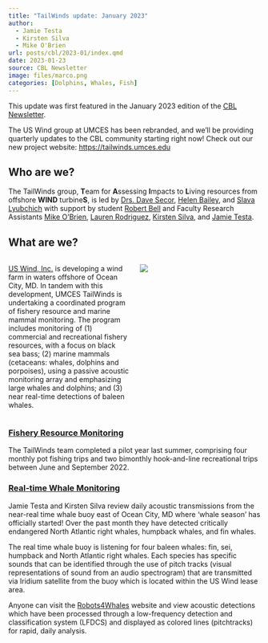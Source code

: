 ```yaml
---
title: "TailWinds update: January 2023"
author:
  - Jamie Testa
  - Kirsten Silva
  - Mike O'Brien
url: posts/cbl/2023-01/index.qmd
date: 2023-01-23
source: CBL Newsletter
image: files/marco.png
categories: [Dolphins, Whales, Fish]
---
```

::: {.callout-note}
This update was first featured in the January 2023 edition of the [CBL Newsletter](https://simplebooklet.com/january20235#page=3).
:::

The US Wind group at UMCES has been rebranded, and we’ll be providing quarterly updates to the CBL community starting right now! Check out our new project website: [https://tailwinds.umces.edu](https://tailwinds.umces.edu)

## Who are we?
The TailWinds group, **T**eam for **A**ssessing **I**mpacts to **L**iving resources from offshore **WIND** turbine**S**, is led by [Drs. Dave Secor](http://tailwinds.umces.edu/team/#dr.-david-secor), [Helen Bailey](https://tailwinds.umces.edu/team/#dr.-helen-bailey), and [Slava Lyubchich](https://tailwinds.umces.edu/team/#dr.-vyacheslav-lyubchich) with support by student [Robert Bell](https://tailwinds.umces.edu/team/#robert-bell) and Faculty Research Assistants [Mike O’Brien](https://tailwinds.umces.edu/team/#mike-obrien), [Lauren Rodriguez](https://tailwinds.umces.edu/team/#lauren-rodriguez), [Kirsten Silva](https://tailwinds.umces.edu/team/#kirsten-silva), and [Jamie Testa](https://tailwinds.umces.edu/team/#jamie-testa). 

## What are we?

::: {.columns}
::: {.column width=50%}
[US Wind, Inc.](https://uswindinc.com/) is developing a wind farm in waters offshore of Ocean City, MD. In tandem with this development, UMCES TailWinds is undertaking a coordinated program of fishery resource and marine mammal monitoring. The program includes monitoring of (1) commercial and recreational fishery resources, with a focus on black sea bass; (2) marine mammals (cetaceans: whales, dolphins and porpoises), using a passive acoustic monitoring array and emphasizing large whales and dolphins; and (3) near real-time detections of baleen whales.
:::

::: {.column width=50%}
![](files/marco.png)
:::

:::

### [Fishery Resource Monitoring](https://tailwinds.umces.edu/frm)
The TailWinds team completed a pilot year last summer, comprising four monthly pot fishing trips and two bimonthly hook-and-line recreational trips between June and September 2022.

### [Real-time Whale Monitoring](https://tailwinds.umces.edu/rtwb)
Jamie Testa and Kirsten Silva review daily acoustic transmissions from the near-real time whale buoy east of Ocean City, MD where ‘whale season’ has officially started! Over the past month they have detected critically endangered North Atlantic right whales, humpback whales, and fin whales. 

The real time whale buoy is listening for four baleen whales: fin, sei, humpback and North Atlantic right whales. Each species has specific sounds that can be identified through the use of pitch tracks (visual representations of sound from an audio spectrogram) that are transmitted via Iridium satellite from the buoy which is located within the US Wind lease area.

Anyone can visit the [Robots4Whales](http://dcs.whoi.edu/mdoc0722/mdoc0722_mdoc.shtml) website and view acoustic detections which have been processed through a low-frequency detection and classification system (LFDCS) and displayed as colored lines (pitchtracks) for rapid, daily analysis.
